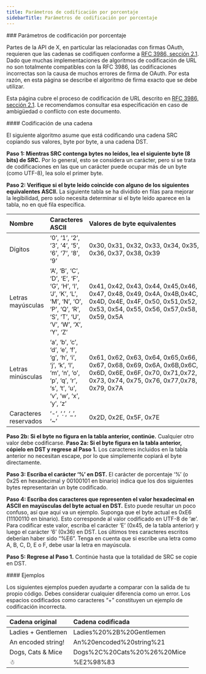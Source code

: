 ```yaml
---
title: Parámetros de codificación por porcentaje
sidebarTitle: Parámetros de codificación por porcentaje
---
```




<div id="percent-encoding-parameters">
  ### Parámetros de codificación por porcentaje
</div>

Partes de la API de X, en particular las relacionadas con firmas OAuth, requieren que las cadenas se codifiquen conforme a [RFC 3986, sección 2.1](http://tools.ietf.org/html/rfc3986#section-2.1). Dado que muchas implementaciones de algoritmos de codificación de URL no son totalmente compatibles con la RFC 3986, las codificaciones incorrectas son la causa de muchos errores de firma de OAuth. Por esta razón, en esta página se describe el algoritmo de firma exacto que se debe utilizar.

Esta página cubre el proceso de codificación de URL descrito en [RFC 3986, sección 2.1](http://tools.ietf.org/html/rfc3986#section-2.1). Le recomendamos consultar esa especificación en caso de ambigüedad o conflicto con este documento.
 

<div id="encoding-a-string">
  #### Codificación de una cadena
</div>

El siguiente algoritmo asume que está codificando una cadena SRC copiando sus valores, byte por byte, a una cadena DST.

**Paso 1: Mientras SRC contenga bytes no leídos, lea el siguiente byte (8 bits) de SRC.** Por lo general, esto se considera un carácter, pero si se trata de codificaciones en las que un carácter puede ocupar más de un byte (como UTF-8), lea solo el primer byte.

**Paso 2: Verifique si el byte leído coincide con alguno de los siguientes equivalentes ASCII.** La siguiente tabla se ha dividido en filas para mejorar la legibilidad, pero solo necesita determinar si el byte leído aparece en la tabla, no en qué fila específica.

| Nombre | Caracteres ASCII | Valores de byte equivalentes |
| :--- | :--- | :--- |
| Dígitos | ‘0’, ‘1’, ‘2’, ‘3’, ‘4’, ‘5’, ‘6’, ‘7’, ‘8’, ‘9’ | 0x30, 0x31, 0x32, 0x33, 0x34, 0x35, 0x36, 0x37, 0x38, 0x39 |
| Letras mayúsculas | ‘A’, ‘B’, ‘C’, ‘D’, ‘E’, ‘F’, ‘G’, ‘H’, ‘I’, ‘J’, ‘K’, ‘L’, ‘M’, ‘N’, ‘O’, ‘P’, ‘Q’, ‘R’, ‘S’, ‘T’, ‘U’, ‘V’, ‘W’, ‘X’, ‘Y’, ‘Z’ | 0x41, 0x42, 0x43, 0x44, 0x45,0x46, 0x47, 0x48, 0x49, 0x4A, 0x4B,0x4C, 0x4D, 0x4E, 0x4F, 0x50, 0x51,0x52, 0x53, 0x54, 0x55, 0x56, 0x57,0x58, 0x59, 0x5A |
| Letras minúsculas | ‘a’, ‘b’, ‘c’, ‘d’, ‘e’, ‘f’, ‘g’, ‘h’, ‘i’, ‘j’, ‘k’, ‘l’, ‘m’, ‘n’, ‘o’, ‘p’, ‘q’, ‘r’, ‘s’, ‘t’, ‘u’, ‘v’, ‘w’, ‘x’, ‘y’, ‘z’ | 0x61, 0x62, 0x63, 0x64, 0x65,0x66, 0x67, 0x68, 0x69, 0x6A, 0x6B,0x6C, 0x6D, 0x6E, 0x6F, 0x70, 0x71,0x72, 0x73, 0x74, 0x75, 0x76, 0x77,0x78, 0x79, 0x7A |
| Caracteres reservados | ‘-‘, ‘.’, ‘_’, ‘~’ | 0x2D, 0x2E, 0x5F, 0x7E |

**Paso 2b: Si el byte no figura en la tabla anterior, continúe.** Cualquier otro valor debe codificarse. **Paso 2a: Si el byte figura en la tabla anterior, cópielo en DST y regrese al Paso 1.** Los caracteres incluidos en la tabla anterior no necesitan escape, por lo que simplemente copiará el byte directamente.

**Paso 3: Escriba el carácter ‘%’ en DST.** El carácter de porcentaje ‘%’ (o 0x25 en hexadecimal y 00100101 en binario) indica que los dos siguientes bytes representarán un byte codificado.

**Paso 4: Escriba dos caracteres que representen el valor hexadecimal en ASCII en mayúsculas del byte actual en DST.** Esto puede resultar un poco confuso, así que aquí va un ejemplo. Suponga que el byte actual es 0xE6 (11100110 en binario). Esto corresponde al valor codificado en UTF-8 de ‘æ’. Para codificar este valor, escriba el carácter ‘E’ (0x45, de la tabla anterior) y luego el carácter ‘6’ (0x36) en DST. Los últimos tres caracteres escritos deberían haber sido “%E6”. Tenga en cuenta que si escribe una letra como A, B, C, D, E o F, debe usar la letra en mayúscula.

**Paso 5: Regrese al Paso 1.** Continúe hasta que la totalidad de SRC se copie en DST.
 

<div id="examples">
  #### Ejemplos
</div>

Los siguientes ejemplos pueden ayudarte a comparar con la salida de tu propio código. Debes considerar cualquier diferencia como un error. Los espacios codificados como caracteres “+” constituyen un ejemplo de codificación incorrecta.

| Cadena original | Cadena codificada |
| :--- | :--- |
| Ladies + Gentlemen | Ladies%20%2B%20Gentlemen |
| An encoded string! | An%20encoded%20string%21 |
| Dogs, Cats & Mice | Dogs%2C%20Cats%20%26%20Mice |
| ☃   | %E2%98%83 |